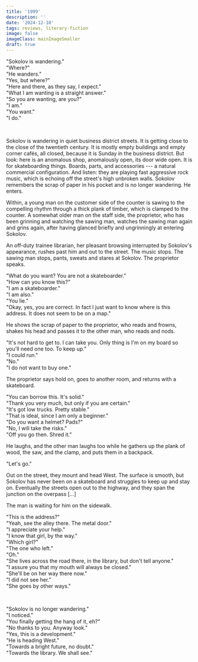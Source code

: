 ```yaml
---
title: '1999'
description: ''
date: '2024-12-10'
tags: reviews, literary-fiction
image: false
imageClass: mainImageSmaller
draft: true
---
```


"Sokolov is wandering."  
"Where?"  
"He wanders."  
"Yes, but where?"  
"Here and there, as they say, I expect."  
"What I am wanting is a straight answer."  
"So you are wanting, are you?"  
"I am."  
"You want."  
"I do."  
 
&nbsp;

Sokolov is wandering in quiet business district streets. It is getting close to the close of the twentieth century. It is mostly empty buildings and empty corner cafés, all closed, because it is Sunday in the business district. But look: here is an anomalous shop, anomalously open, its door wide open. It is for skateboarding things. Boards, parts, and accessories --- a natural commercial configuration. And listen: they are playing fast aggressive rock music, which is echoing off the street's high unbroken walls. Sokolov remembers the scrap of paper in his pocket and is no longer wandering. He enters.

Within, a young man on the customer side of the counter is sawing to the compelling rhythm through a thick plank of timber, which is clamped to the counter. A somewhat older man on the staff side, the proprietor, who has been grinning and watching the sawing man, watches the sawing man again and grins again, after having glanced briefly and ungrinningly at entering Sokolov.

An off-duty trainee librarian, her pleasant browsing interrupted by Sokolov's appearance, rushes past him and out to the street. The music stops. The sawing man stops, pants, sweats and stares at Sokolov. The proprietor speaks.

"What do you want? You are not a skateboarder."  
"How can you know this?"  
"I am a skateboarder."  
"I am also."  
"You lie."  
"Okay, yes, you are correct. In fact I just want to know where is this address. It does not seem to be on a map."  

He shows the scrap of paper to the proprietor, who reads and frowns, shakes his head and passes it to the other man, who reads and nods.

"It's not hard to get to. I can take you. Only thing is I'm on my board so you'll need one too. To keep up."  
"I could run."  
"No."  
"I do not want to buy one."

The proprietor says hold on, goes to another room, and returns with a skateboard.

"You can borrow this. It's solid."  
"Thank you very much, but only if you are certain."  
"It's got low trucks. Pretty stable."  
"That is ideal, since I am only a beginner."  
"Do you want a helmet? Pads?"  
"No, I will take the risks."  
"Off you go then. Shred it."

He laughs, and the other man laughs too while he gathers up the plank of wood, the saw, and the clamp, and puts them in a backpack.

"Let's go."

Out on the street, they mount and head West. The surface is smooth, but Sokolov has never been on a skateboard and struggles to keep up and stay on. Eventually the streets open out to the highway, and they span the junction on the overpass [...]

The man is waiting for him on the sidewalk.

"This is the address?"  
"Yeah, see the alley there. The metal door."  
"I appreciate your help."  
"I know that girl, by the way."  
"Which girl?"  
"The one who left."  
"Oh."  
"She lives across the road there, in the library, but don't tell anyone."  
"I assure you that my mouth will always be closed."  
"She'll be on her way there now."  
"I did not see her."  
"She goes by other ways."  

 
&nbsp;

"Sokolov is no longer wandering."  
"I noticed."  
"You finally getting the hang of it, eh?"  
"No thanks to you. Anyway look."  
"Yes, this is a development."  
"He is heading West."  
"Towards a bright future, no doubt."  
"Towards the library. We shall see."  

